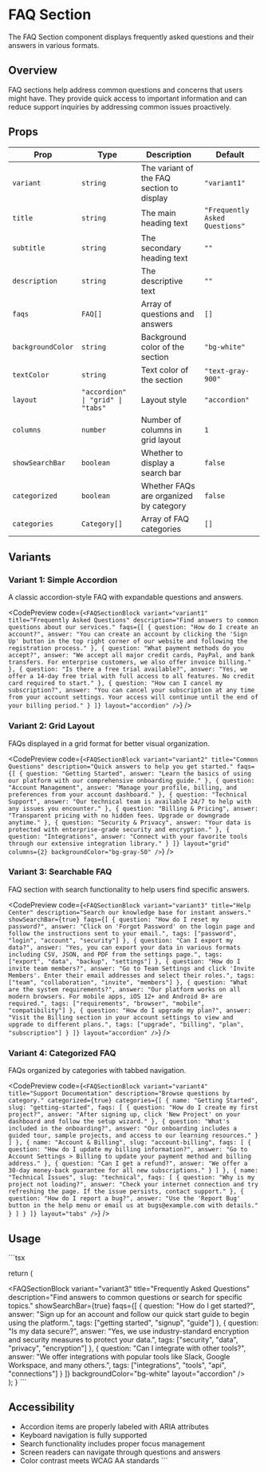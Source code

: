 # FAQ Section

The FAQ Section component displays frequently asked questions and their answers in various formats.

## Overview

FAQ sections help address common questions and concerns that users might have. They provide quick access to important information and can reduce support inquiries by addressing common issues proactively.

## Props

| Prop | Type | Description | Default |
|------|------|-------------|---------|
| `variant` | `string` | The variant of the FAQ section to display | `"variant1"` |
| `title` | `string` | The main heading text | `"Frequently Asked Questions"` |
| `subtitle` | `string` | The secondary heading text | `""` |
| `description` | `string` | The descriptive text | `""` |
| `faqs` | `FAQ[]` | Array of questions and answers | `[]` |
| `backgroundColor` | `string` | Background color of the section | `"bg-white"` |
| `textColor` | `string` | Text color of the section | `"text-gray-900"` |
| `layout` | `"accordion" \| "grid" \| "tabs"` | Layout style | `"accordion"` |
| `columns` | `number` | Number of columns in grid layout | `1` |
| `showSearchBar` | `boolean` | Whether to display a search bar | `false` |
| `categorized` | `boolean` | Whether FAQs are organized by category | `false` |
| `categories` | `Category[]` | Array of FAQ categories | `[]` |

## Variants

### Variant 1: Simple Accordion

A classic accordion-style FAQ with expandable questions and answers.

<CodePreview
  code={`<FAQSectionBlock
  variant="variant1"
  title="Frequently Asked Questions"
  description="Find answers to common questions about our services."
  faqs={[
    {
      question: "How do I create an account?",
      answer: "You can create an account by clicking the 'Sign Up' button in the top right corner of our website and following the registration process."
    },
    {
      question: "What payment methods do you accept?",
      answer: "We accept all major credit cards, PayPal, and bank transfers. For enterprise customers, we also offer invoice billing."
    },
    {
      question: "Is there a free trial available?",
      answer: "Yes, we offer a 14-day free trial with full access to all features. No credit card required to start."
    },
    {
      question: "How can I cancel my subscription?",
      answer: "You can cancel your subscription at any time from your account settings. Your access will continue until the end of your billing period."
    }
  ]}
  layout="accordion"
/>`}
/>

### Variant 2: Grid Layout

FAQs displayed in a grid format for better visual organization.

<CodePreview
  code={`<FAQSectionBlock
  variant="variant2"
  title="Common Questions"
  description="Quick answers to help you get started."
  faqs={[
    {
      question: "Getting Started",
      answer: "Learn the basics of using our platform with our comprehensive onboarding guide."
    },
    {
      question: "Account Management",
      answer: "Manage your profile, billing, and preferences from your account dashboard."
    },
    {
      question: "Technical Support",
      answer: "Our technical team is available 24/7 to help with any issues you encounter."
    },
    {
      question: "Billing & Pricing",
      answer: "Transparent pricing with no hidden fees. Upgrade or downgrade anytime."
    },
    {
      question: "Security & Privacy",
      answer: "Your data is protected with enterprise-grade security and encryption."
    },
    {
      question: "Integrations",
      answer: "Connect with your favorite tools through our extensive integration library."
    }
  ]}
  layout="grid"
  columns={2}
  backgroundColor="bg-gray-50"
/>`}
/>

### Variant 3: Searchable FAQ

FAQ section with search functionality to help users find specific answers.

<CodePreview
  code={`<FAQSectionBlock
  variant="variant3"
  title="Help Center"
  description="Search our knowledge base for instant answers."
  showSearchBar={true}
  faqs={[
    {
      question: "How do I reset my password?",
      answer: "Click on 'Forgot Password' on the login page and follow the instructions sent to your email.",
      tags: ["password", "login", "account", "security"]
    },
    {
      question: "Can I export my data?",
      answer: "Yes, you can export your data in various formats including CSV, JSON, and PDF from the settings page.",
      tags: ["export", "data", "backup", "settings"]
    },
    {
      question: "How do I invite team members?",
      answer: "Go to Team Settings and click 'Invite Members'. Enter their email addresses and select their roles.",
      tags: ["team", "collaboration", "invite", "members"]
    },
    {
      question: "What are the system requirements?",
      answer: "Our platform works on all modern browsers. For mobile apps, iOS 12+ and Android 8+ are required.",
      tags: ["requirements", "browser", "mobile", "compatibility"]
    },
    {
      question: "How do I upgrade my plan?",
      answer: "Visit the Billing section in your account settings to view and upgrade to different plans.",
      tags: ["upgrade", "billing", "plan", "subscription"]
    }
  ]}
  layout="accordion"
/>`}
/>

### Variant 4: Categorized FAQ

FAQs organized by categories with tabbed navigation.

<CodePreview
  code={`<FAQSectionBlock
  variant="variant4"
  title="Support Documentation"
  description="Browse questions by category."
  categorized={true}
  categories={[
    {
      name: "Getting Started",
      slug: "getting-started",
      faqs: [
        {
          question: "How do I create my first project?",
          answer: "After signing up, click 'New Project' on your dashboard and follow the setup wizard."
        },
        {
          question: "What's included in the onboarding?",
          answer: "Our onboarding includes a guided tour, sample projects, and access to our learning resources."
        }
      ]
    },
    {
      name: "Account & Billing",
      slug: "account-billing",
      faqs: [
        {
          question: "How do I update my billing information?",
          answer: "Go to Account Settings > Billing to update your payment method and billing address."
        },
        {
          question: "Can I get a refund?",
          answer: "We offer a 30-day money-back guarantee for all new subscriptions."
        }
      ]
    },
    {
      name: "Technical Issues",
      slug: "technical",
      faqs: [
        {
          question: "Why is my project not loading?",
          answer: "Check your internet connection and try refreshing the page. If the issue persists, contact support."
        },
        {
          question: "How do I report a bug?",
          answer: "Use the 'Report Bug' button in the help menu or email us at bugs@example.com with details."
        }
      ]
    }
  ]}
  layout="tabs"
/>`}
/>

## Usage

\`\`\`tsx

  return (
    <main>
      <FAQSectionBlock
        variant="variant3"
        title="Frequently Asked Questions"
        description="Find answers to common questions or search for specific topics."
        showSearchBar={true}
        faqs={[
          {
            question: "How do I get started?",
            answer: "Sign up for an account and follow our quick start guide to begin using the platform.",
            tags: ["getting started", "signup", "guide"]
          },
          {
            question: "Is my data secure?",
            answer: "Yes, we use industry-standard encryption and security measures to protect your data.",
            tags: ["security", "data", "privacy", "encryption"]
          },
          {
            question: "Can I integrate with other tools?",
            answer: "We offer integrations with popular tools like Slack, Google Workspace, and many others.",
            tags: ["integrations", "tools", "api", "connections"]
          }
        ]}
        backgroundColor="bg-white"
        layout="accordion"
      />
    </main>
  );
}
\`\`\`

## Accessibility

- Accordion items are properly labeled with ARIA attributes
- Keyboard navigation is fully supported
- Search functionality includes proper focus management
- Screen readers can navigate through questions and answers
- Color contrast meets WCAG AA standards
\`\`\`
